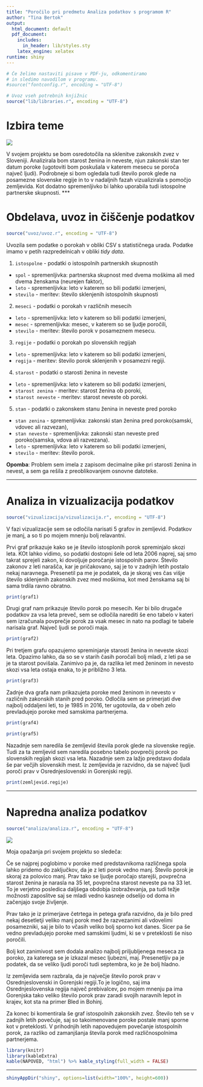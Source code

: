 ```yaml
---
title: "Poročilo pri predmetu Analiza podatkov s programom R"
author: "Tina Bertok"
output:
  html_document: default
  pdf_document:
    includes:
      in_header: lib/styles.sty
    latex_engine: xelatex
runtime: shiny
---
```


```r
# Če želimo nastaviti pisave v PDF-ju, odkomentiramo
# in sledimo navodilom v programu.
#source("fontconfig.r", encoding = "UTF-8")

# Uvoz vseh potrebnih knjižnic
source("lib/libraries.r", encoding = "UTF-8")
```

# Izbira teme

![](http://masterdjonline.com/wp-content/uploads/2015/08/bride-groom-wedding-field-photo-1.jpeg)

V svojem projektu se bom osredotočila na sklenitve zakonskih zvez v Sloveniji. Analizirala bom starost ženina in neveste, njun zakonski stan ter datum poroke (ugotoviti bom poskušala v katerem mesecu se poroča največ ljudi). Podrobneje si bom ogledala tudi število porok glede na posamezne slovenske regije in to v nadaljnih fazah vizualizirala s pomočjo zemljevida. Kot dodatno spremenljivko bi lahko uporabila tudi istospolne partnerske skupnosti.
***

# Obdelava, uvoz in čiščenje podatkov

```r
source("uvoz/uvoz.r", encoding = "UTF-8")
```

Uvozila sem podatke o porokah v obliki CSV s statističnega urada. Podatke imamo v petih razpredelnicah v obliki *tidy data*.

1. `istospolne` - podatki o istospolnih partnerskih skupnostih
  - `spol` - spremenljivka: partnerska skupnost med dvema moškima ali med dvema ženskama (neurejen faktor),
  - `leto` - spremenljivka: leto v katerem so bili podatki izmerjeni,
  - `stevilo` - meritev: število sklenjenih istospolnih skupnosti 

2. `meseci` - podatki o porokah v različnih mesecih
  - `leto` - spremenljivka: leto v katerem so bili podatki izmerjeni,
  - `mesec` - spremenljivka: mesec, v katerem so se ljudje poročili,
  - `stevilo` - meritev: število porok v posameznem mesecu.
  
3. `regije` - podatki o porokah po slovenskih regijah
  - `leto` - spremenljivka: leto v katerem so bili podatki izmerjeni,
  - `regija` - meritev: število porok sklenjenih v posamezni regiji.
  
4. `starost` - podatki o starosti ženina in neveste
  - `leto` - spremenljivka: leto v katerem so bili podatki izmerjeni,
  - `starost zenina` - meritev: starost ženina ob poroki,
  - `starost neveste` - meritev: starost neveste ob poroki.
  
5. `stan` - podatki o zakonskem stanu ženina in neveste pred poroko
 
  - `stan zenina` - spremenljivka: zakonski stan ženina pred poroko(samski, vdovec ali razvezan),
  - `stan neveste` - spremenljivka: zakonski stan neveste pred poroko(samska, vdova ali razvezana).
  - `leto` - spremenljivka: leto v katerem so bili podatki izmerjeni,
  - `stevilo` - meritev: število porok.
  
  
 
**Opomba**: Problem sem imela z zapisom decimalne pike pri starosti ženina in nevest, a sem ga rešila z preoblikovanjem osnovne datoteke. 



***

# Analiza in vizualizacija podatkov

```r
source("vizualizacija/vizualizacija.r", encoding = "UTF-8")
```
V fazi vizualizacije sem se odločila narisati 5 grafov in zemljevid. Podatkov je manj, a so ti po mojem mnenju bolj relavantni. 

Prvi graf prikazuje kako se je število istosplonih porok spreminjalo skozi leta. KOt lahko vidimo, so podatki dostopni šele od leta 2006 naprej, saj smo takrat sprejeli zakon, ki dovoljuje poročanje istospolnih parov. Število zakonov z leti narašča, kar je pričakovano, saj je to v zadnjih letih postalo nekaj naravnega. 
Presenetil pa me je podatek, da je skoraj ves čas višje število sklenjenih zakonskih zvez med moškima, kot med ženskama saj bi sama trdila ravno obratno. 
```r
print(graf1)
```

Drugi graf nam prikazuje število porok po mesecih. Ker bi bilo drugače podatkov za vsa leta preveč, sem se odločila narediti še eno tabelo v kateri sem izračunala povprečje porok za vsak mesec in nato na podlagi te tabele narisala graf. Največ ljudi se poroči maja.

```r
print(graf2)
```

Pri tretjem grafu opazujemo spreminjanje starosti ženina in neveste skozi leta. Opazimo lahko, da so se v starih časih poročali bolj mladi, z leti pa se je ta starost povišala. Zanimivo pa je, da razlika let med ženinom in nevesto skozi vsa leta ostaja enaka, to je približno 3 leta. 

```r
print(graf3)
```


Zadnje dva grafa nam prikazujeta poroke med ženinom in nevesto v različnih zakonskih stanih pred poroko. Odločila sem se primerjati dve najbolj oddaljeni leti, to je 1985 in 2016, ter ugotovila, da v obeh zelo prevladujejo poroke med samskima partnerjema. 

```r
print(graf4)
```
```r
print(graf5)
```

Nazadnje sem naredila še zemljevid števila porok glede na slovenske regije. Tudi za ta zemljevid sem naredila posebno tabelo povprečij porok po slovenskih regijah skozi vsa leta. Nazadnje sem za lažjo predstavo dodala še par večjih slovenskih mest. Iz zemljevida je razvidno, da se največ ljudi poroči prav v Osrednjeslovenski in Gorenjski regiji.

```r
print(zemljevid.regije)
```


***

# Napredna analiza podatkov

```r
source("analiza/analiza.r", encoding = "UTF-8")
```

![](https://www.amazingscience.news/wp-content/uploads/2017/11/marriage1.jpg)

Moja opažanja pri svojem projektu so sledeča:

Če se najprej poglobimo v poroke med predstavnikoma različnega spola lahko pridemo do zaključkov, da je z leti porok vedno manj. Število porok je skoraj za polovico manj. Prav tako se ljudje poročajo starejši, povprečna starost ženina je narasla na 35 let, povprečna starost neveste pa na 33 let. To je verjetno posledica daljšega obdobja izobraževanja, pa tudi težje možnosti zaposlitve saj se mladi vedno kasneje odselijo od doma in začenjajo svoje življenje. 

Prav tako je iz primerjave četrtega in petega grafa razvidno, da je bilo pred nekaj desetletji veliko manj porok med že razvezanimi ali vdovelimi posamezniki, saj je bilo to včasih veliko bolj sporno kot danes. Sicer pa še vedno prevladujejo poroke med samskimi ljudmi, ki se v preteklosti še niso poročili. 

Bolj kot zanimivost sem dodala analizo najbolj priljubljenega meseca za poroko, za katerega se je izkazal mesec ljubezni, maj. Presenetljiv pa je podatek, da se veliko ljudi poroči tudi septembra, ko je že bolj hladno. 


Iz zemljevida sem razbrala, da je največje število porok prav v Osrednjeslovenski in Gorenjski regiji.To je logično, saj ima Osrednjeslovenska regija največ prebivalcev, po mojem mnenju pa ima Gorenjska tako veliko število porok prav zaradi svojih naravnih lepot in krajev, kot sta na primer Bled in Bohinj.

Za konec bi komentirala še graf istospolnih zakonskih zvez. Število teh se v zadnjih letih povečuje, saj so takoimenovane poroke postale manj sporne kot v preteklosti. V prihodnjih letih napovedujem povečanje istospolnih porok, za razliko od zamanjšanja števila porok med različnospolnima partnerjema. 

```r
library(knitr)
library(kableExtra)
kable(NAPOVED, "html") %>% kable_styling(full_width = FALSE)
```



***

```r
shinyAppDir("shiny", options=list(width="100%", height=600))
```
